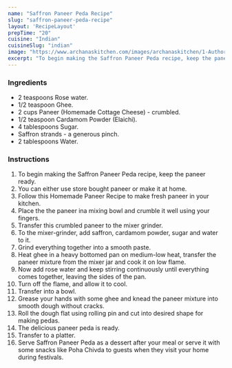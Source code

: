 ---
name: "Saffron Paneer Peda Recipe"
slug: "saffron-paneer-peda-recipe"
layout: 'RecipeLayout'
prepTime: "20"
cuisine: "Indian"
cuisineSlug: "indian"
image: "https://www.archanaskitchen.com/images/archanaskitchen/1-Author/swathynandhini/SAFFRON_PANEER_PEDA_1600.jpg"
excerpt: "To begin making the Saffron Paneer Peda recipe, keep the paneer ready"
---

### Ingredients

- 2 teaspoons Rose water.
- 1/2 teaspoon Ghee.
- 2 cups Paneer (Homemade Cottage Cheese) - crumbled.
- 1/2 teaspoon Cardamom Powder (Elaichi).
- 4 tablespoons Sugar.
- Saffron strands - a generous pinch.
- 2 tablespoons Water.

### Instructions

1. To begin making the Saffron Paneer Peda recipe, keep the paneer ready.
1. You can either use store bought paneer or make it at home.
1. Follow this Homemade Paneer Recipe to make fresh paneer in your kitchen.
1. Place the  the paneer ina  mixing bowl and crumble it well using your fingers.
1. Transfer this crumbled paneer to the mixer grinder.
1. To the mixer-grinder, add saffron, cardamom powder, sugar and water to it.
1. Grind everything together into a smooth paste.
1. Heat ghee in a heavy bottomed pan on medium-low heat, transfer the paneer mixture from the mixer jar and cook it on low flame.
1. Now add rose water and keep stirring continuously until  everything comes together, leaving the sides of the pan.
1. Turn off the flame, and allow it to cool.
1. Transfer into a bowl.
1. Grease your hands with some ghee and knead the paneer mixture into smooth dough without cracks.
1. Roll the dough flat using rolling pin and cut into desired shape for making pedas.
1. The delicious paneer peda is ready.
1. Transfer to a platter.
1. Serve Saffron Paneer Peda as a dessert after your meal or serve it with some snacks like Poha Chivda to guests when they visit your home during festivals.
